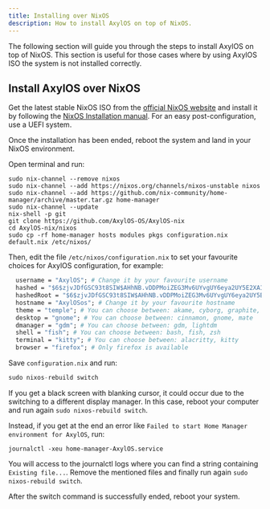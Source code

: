 ```yaml
---
title: Installing over NixOS
description: How to install AxylOS on top of NixOS.
---
```


The following section will guide you through the steps to install AxylOS on top of NixOS. This section is useful for those cases where by using AxylOS ISO the system is not installed correctly.

## Install AxylOS over NixOS

Get the latest stable NixOS ISO from the [official NixOS website](https://nixos.org/download.html#nixos-iso) and install it by following the [NixOS Installation manual](https://nixos.org/manual/nixos/stable/#sec-installation). For an easy post-configuration, use a UEFI system.

Once the installation has been ended, reboot the system and land in your NixOS environment.

Open terminal and run:
```shell
sudo nix-channel --remove nixos
sudo nix-channel --add https://nixos.org/channels/nixos-unstable nixos
sudo nix-channel --add https://github.com/nix-community/home-manager/archive/master.tar.gz home-manager
sudo nix-channel --update
nix-shell -p git
git clone https://github.com/AxylOS-OS/AxylOS-nix
cd AxylOS-nix/nixos
sudo cp -rf home-manager hosts modules pkgs configuration.nix default.nix /etc/nixos/
```
Then, edit the file `/etc/nixos/configuration.nix` to set your favourite choices for AxylOS configuration, for example:
```nix
  username = "AxylOS"; # Change it by your favourite username
  hashed = "$6$zjvJDfGSC93t8SIW$AHhNB.vDDPMoiZEG3Mv6UYvgUY6eya2UY5E2XA1lF7mOg6nHXUaaBmJYAMMQhvQcA54HJSLdkJ/zdy8UKX3xL1"; # The shown password hash is 'AxylOS'. To set your password, change it by opening the terminal and run 'openssl passwd -6 "yourpassword"' and replace the result inside it to set the password of your user account
  hashedRoot = "$6$zjvJDfGSC93t8SIW$AHhNB.vDDPMoiZEG3Mv6UYvgUY6eya2UY5E2XA1lF7mOg6nHXUaaBmJYAMMQhvQcA54HJSLdkJ/zdy8UKX3xL1"; # The shown password hash is 'AxylOS'. To set your password, change it by opening the terminal and run 'openssl passwd -6 "yourpassword"' and replace the result inside it to set the password of your root account
  hostname = "AxylOSos"; # Change it by your favourite hostname
  theme = "temple"; # You can choose between: akame, cyborg, graphite, hackthebox, samurai, sweet, temple
  desktop = "gnome"; # You can choose between: cinnamon, gnome, mate
  dmanager = "gdm"; # You can choose between: gdm, lightdm
  shell = "fish"; # You can choose between: bash, fish, zsh
  terminal = "kitty"; # You can choose between: alacritty, kitty
  browser = "firefox"; # Only firefox is available
```

Save `configuration.nix` and run:
```nix
sudo nixos-rebuild switch
```
If you get a black screen with blanking cursor, it could occur due to the switching to a different display manager. In this case, reboot your computer and run again `sudo nixos-rebuild switch`.

Instead, if you get at the end an error like `Failed to start Home Manager environment for AxylOS`, run:
```
journalctl -xeu home-manager-AxylOS.service
```
You will access to the journalctl logs where you can find a string containing `Existing file...`. Remove the mentioned files and finally run again `sudo nixos-rebuild switch`.

After the switch command is successfully ended, reboot your system.
<ImageComponent />
